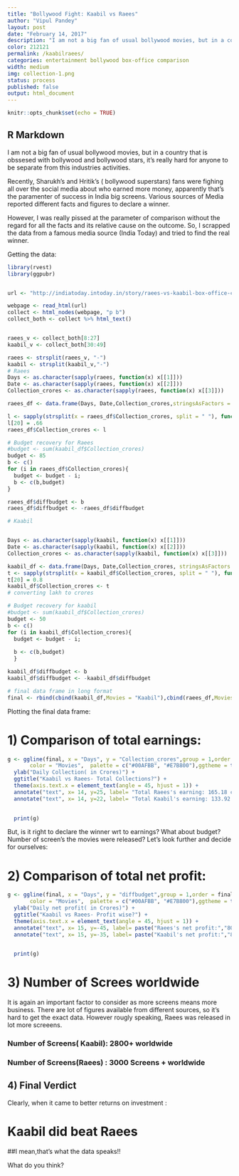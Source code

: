 ```yaml
---
title: "Bollywood Fight: Kaabil vs Raees"
author: "Vipul Pandey"
layout: post
date: "February 14, 2017"
description: "I am not a big fan of usual bollywood movies, but in a country that is obssesed with bollywood and bollywood    stars, it's really hard for anyone to be separate from this industries activities."
color: 212121
permalink: /kaabilraees/
categories: entertainment bollywood box-office comparison
width: medium
img: collection-1.png
status: process
published: false
output: html_document
---
```


```r
knitr::opts_chunk$set(echo = TRUE)
```

## R Markdown

I am not a big fan of usual bollywood movies, but in a country that is obssesed with bollywood and bollywood stars, it's really hard for anyone to be separate from this industries activities.

Recently, Sharukh's and Hritik's ( bollywood superstars) fans were fighing all over the social media about who earned more money, apparently that's the paramenter of success in India big screens. Various sources of Media reported different facts and figures to declare a winner.

However, I was really pissed at the parameter of comparison without the regard for all the facts and its relative cause on the outcome. So, I scrapped the data  from a famous media source (India Today) and tried to find the real winner.

Getting the data:
```r
library(rvest)
library(ggpubr)


url <- "http://indiatoday.intoday.in/story/raees-vs-kaabil-box-office-collection-shah-rukh-hrithik-jolly-llb-2/1/882219.html"

webpage <- read_html(url)
collect <- html_nodes(webpage, "p b")
collect_both <- collect %>% html_text()


raees_v <- collect_both[8:27]
kaabil_v <- collect_both[30:49]

raees <- strsplit(raees_v, "-")
kaabil <- strsplit(kaabil_v,"-")
# Raees 
Days <- as.character(sapply(raees, function(x) x[[1]]))
Date <- as.character(sapply(raees, function(x) x[[2]]))
Collection_crores <- as.character(sapply(raees, function(x) x[[3]]))

raees_df <- data.frame(Days, Date,Collection_crores,stringsAsFactors = FALSE)

l <- sapply(strsplit(x = raees_df$Collection_crores, split = " "), function(x) as.numeric(x[[3]]))
l[20] = .66
raees_df$Collection_crores <- l

# Budget recovery for Raees
#budget <- sum(kaabil_df$Collection_crores)
budget <- 85
b <- c()
for (i in raees_df$Collection_crores){
  budget <- budget - i;
  b <- c(b,budget)
}

raees_df$diffbudget <- b
raees_df$diffbudget <- -raees_df$diffbudget

# Kaabil 


Days <- as.character(sapply(kaabil, function(x) x[[1]]))
Date <- as.character(sapply(kaabil, function(x) x[[2]]))
Collection_crores <- as.character(sapply(kaabil, function(x) x[[3]]))

kaabil_df <- data.frame(Days, Date,Collection_crores, stringsAsFactors = FALSE)
t <- sapply(strsplit(x = kaabil_df$Collection_crores, split = " "), function(x) as.numeric(x[[3]]))
t[20] = 0.8
kaabil_df$Collection_crores <- t
# converting lakh to crores

# Budget recovery for kaabil
#budget <- sum(kaabil_df$Collection_crores)
budget <- 50
b <- c()
for (i in kaabil_df$Collection_crores){
  budget <- budget - i; 
  
  b <- c(b,budget)
  }

kaabil_df$diffbudget <- b
kaabil_df$diffbudget <- -kaabil_df$diffbudget

# final data frame in long format
final <- rbind(cbind(kaabil_df,Movies = "Kaabil"),cbind(raees_df,Movies = "Raees"))

```

Plotting the final data frame:

# 1) Comparison of total earnings:
```r

g <- ggline(final, x = "Days", y = "Collection_crores",group = 1,order = final$Days,
       color = "Movies",  palette = c("#00AFBB", "#E7B800"),ggtheme = theme_gray(),size = 2) +
  ylab("Daily Collection( in Crores)") + 
  ggtitle("Kaabil vs Raees- Total Collections?") + 
  theme(axis.text.x = element_text(angle = 45, hjust = 1)) + 
  annotate("text", x= 14, y=25, label= "Total Raees's earning: 165.18 cr", color = "#E7B800",size = 6) + 
  annotate("text", x= 14, y=22, label= "Total Kaabil's earning: 133.92 cr",color = "#00AFBB",size = 6) 
  

  print(g)
```

But, is it right to declare the winner wrt to earnings? What about budget? Number of screen's the movies were released?
Let's look further and decide for ourselves:

# 2) Comparison of total net profit:
```r

g <- ggline(final, x = "Days", y = "diffbudget",group = 1,order = final$Days,
       color = "Movies",  palette = c("#00AFBB", "#E7B800"),ggtheme = theme_gray(),size = 2) +
  ylab("Daily net profit( in Crores)") + 
  ggtitle("Kaabil vs Raees- Profit wise?") + 
  theme(axis.text.x = element_text(angle = 45, hjust = 1)) + 
  annotate("text", x= 15, y=-45, label= paste("Raees's net profit:","80.18 cr"), color = "#E7B800",size = 6) + 
  annotate("text", x= 15, y=-35, label= paste("Kaabil's net profit:","83.91 cr"),color = "#00AFBB",size = 6) 
  

  print(g)
```


# 3) Number of Screes worldwide

It is again an important factor to consider as more screens means more business. There are lot of figures available from different sources, so it's hard to get the exact data. However rougly speaking, Raees was released in lot more screeens.

### Number of Screens( Kaabil): 2800+ worldwide
### Number of Screens(Raees) : 3000 Screens + worldwide

## 4) Final Verdict

Clearly, when it came to better returns on investment :

# Kaabil did beat Raees

##I mean,that's what the data speaks!!

What do you think?
